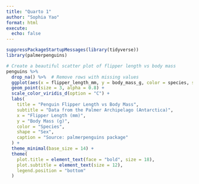 ```yaml
---
title: "Quarto 1"
author: "Sophia Yao"
format: html
execute: 
  echo: false
---
```


```r
suppressPackageStartupMessages(library(tidyverse))
library(palmerpenguins)
```

```r
# Create a beautiful scatter plot of flipper length vs body mass
penguins %>%
  drop_na() %>%  # Remove rows with missing values
  ggplot(aes(x = flipper_length_mm, y = body_mass_g, color = species, shape = sex)) +
  geom_point(size = 3, alpha = 0.8) +
  scale_color_viridis_d(option = "C") +
  labs(
    title = "Penguin Flipper Length vs Body Mass",
    subtitle = "Data from the Palmer Archipelago (Antarctica)",
    x = "Flipper Length (mm)",
    y = "Body Mass (g)",
    color = "Species",
    shape = "Sex",
    caption = "Source: palmerpenguins package"
  ) +
  theme_minimal(base_size = 14) +
  theme(
    plot.title = element_text(face = "bold", size = 18),
    plot.subtitle = element_text(size = 12),
    legend.position = "bottom"
  )
```
